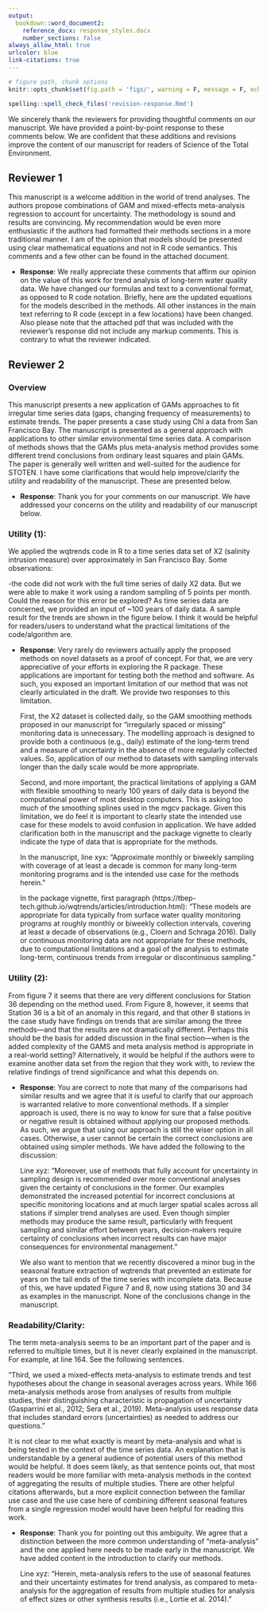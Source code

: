 ```yaml
---
output: 
  bookdown::word_document2:
    reference_docx: response_styles.docx
    number_sections: false
always_allow_html: true
urlcolor: blue
link-citations: true
---
```


```r
# figure path, chunk options
knitr::opts_chunk$set(fig.path = 'figs/', warning = F, message = F, echo = F, cache = F, dev.args = list(family = 'serif'), dpi = 300, warning = F)
```

```r
spelling::spell_check_files('revision-response.Rmd')
```

We sincerely thank the reviewers for providing thoughtful comments on our manuscript.  We have provided a point-by-point response to these comments below.  We are confident that these additions and revisions improve the content of our manuscript for readers of Science of the Total Environment.  

## Reviewer 1

This manuscript is a welcome addition in the world of trend analyses. The authors propose combinations of GAM and mixed-effects meta-analysis regression to account for uncertainty. The methodology is sound and results are convincing. My recommendation would be even more enthusiastic if the authors had formatted their methods sections in a more traditional manner. I am of the opinion that models should be presented using clear mathematical equations and not in R code semantics. This comments and a few other can be found in the attached document.

* __Response__: We really appreciate these comments that affirm our opinion on the value of this work for trend analysis of long-term water quality data.  We have changed our formulas and text to a conventional format, as opposed to R code notation.  Briefly, here are the updated equations for the models described in the methods. All other instances in the main text referring to R code (except in a few locations) have been changed. Also please note that the attached pdf that was included with the reviewer's response did not include any markup comments.  This is contrary to what the reviewer indicated.  

\begin{equation}
\textrm{Model S}: y_i \sim\ \beta_0 + f_1\left(cont\_year_i\right) + \epsilon_i
(\#eq:Smod)
\end{equation}

\begin{equation}
\textrm{Model SY:} y_i \sim\ \beta_0 + \beta_1\left(cont\_year_i\right) + f_1\left(cont\_year_i\right) + \epsilon_i
(\#eq:SYmod)
\end{equation}

\begin{equation}
\textrm{Model SYD:} y_i \sim\ \beta_0 + \beta_1\left(cont\_year_i\right) + f_1\left(cont\_year_i\right) + f_2\left(doy_i) + \epsilon_i
(\#eq:SYDmod)
\end{equation}

\begin{equation}
\textrm{Model SYDI:} y_i \sim\ \beta_0 + \beta_1\left(cont\_year_i\right) + f_1\left(cont\_year_i\right) + f_2\left(doy_i) + f_3\left(cont\_year_i, doy_i\right) + \epsilon_i
(\#eq:SYDImod)
\end{equation}

## Reviewer 2

### Overview 

This manuscript presents a new application of GAMs approaches to fit irregular time series data (gaps, changing frequency of measurements) to estimate trends. The paper presents a case study using Chl a data from San Francisco Bay.  The manuscript is presented as a general approach with applications to other similar environmental time series data.  A comparison of methods shows that the GAMs plus meta-analysis method provides some different trend conclusions from ordinary least squares and plain GAMs. The paper is generally well written and well-suited for the audience for STOTEN.  I have some clarifications that would help improve/clarify the utility and readability of the manuscript.  These are presented below.

* __Response__: Thank you for your comments on our manuscript.  We have addressed your concerns on the utility and readability of our manuscript below. 

### Utility (1):

We applied the wqtrends code in R to a time series data set of X2 (salinity intrusion measure) over approximately in San Francisco Bay.  Some observations:

-the code did not work with the full time series of daily X2 data.  But we were able to make it work using a random sampling of 5 points per month.  Could the reason for this error be explored?  As time series data are concerned, we provided an input of ~100 years of daily data.  A sample result for the trends are shown in the figure below.  I think it would be helpful for readers/users to understand what the practical limitations of the code/algorithm are.

* __Response__: Very rarely do reviewers actually apply the proposed methods on novel datasets as a proof of concept.  For that, we are very appreciative of your efforts in exploring the R package. These applications are important for testing both the method and software.  As such, you exposed an important limitation of our method that was not clearly articulated in the draft.  We provide two responses to this limitation.  

     First, the X2 dataset is collected daily, so the GAM smoothing methods proposed in our manuscript for "irregularly spaced or missing" monitoring data is unnecessary.  The modelling approach is designed to provide both a continuous (e.g., daily) estimate of the long-term trend and a measure of uncertainty in the absence of more regularly collected values.  So, application of our method to datasets with sampling intervals longer than the daily scale would be more appropriate.
     
     Second, and more important, the practical limitations of applying a GAM with flexible smoothing to nearly 100 years of daily data is beyond the computational power of most desktop computers.  This is asking too much of the smoothing splines used in the mgcv package. Given this limitation, we do feel it is important to clearly state the intended use case for these models to avoid confusion in application.  We have added clarification both in the manuscript and the package vignette to clearly indicate the type of data that is appropriate for the methods.  
     
     In the manuscript, line xyx: "Approximate monthly or biweekly sampling with coverage of at least a decade is common for many long-term monitoring programs and is the intended use case for the methods herein."
     
     In the package vignette, first paragraph (https://tbep-tech.github.io/wqtrends/articles/introduction.html): "These models are appropriate for data typically from surface water quality monitoring programs at roughly monthly or biweekly collection intervals, covering at least a decade of observations (e.g., Cloern and Schraga 2016). Daily or continuous monitoring data are not appropriate for these methods, due to computational limitations and a goal of the analysis to estimate long-term, continuous trends from irregular or discontinuous sampling."
     
### Utility (2):

From figure 7 it seems that there are very different conclusions for Station 36 depending on the method used.  From Figure 8, however, it seems that Station 36 is a bit of an anomaly in this regard, and that other 8 stations in the case study have findings on trends that are similar among the three methods—and that the results are not dramatically different.  Perhaps this should be the basis for added discussion in the final section—when is the added complexity of the GAMS and meta analysis method is appropriate in a real-world setting?  Alternatively, it would be helpful if the authors were to examine another data set from the region that they work with, to review the relative findings of trend significance and what this depends on. 

* __Response__: You are correct to note that many of the comparisons had similar results and we agree that it is useful to clarify that our approach is warranted relative to more conventional methods.  If a simpler approach is used, there is no way to know for sure that a false positive or negative result is obtained without applying our proposed methods.  As such, we argue that using our approach is still the wiser option in all cases.  Otherwise, a user cannot be certain the correct conclusions are obtained using simpler methods. We have added the following to the discussion: 

    Line xyz: "Moreover, use of methods that fully account for uncertainty in sampling design is recommended over more conventional analyses given the certainty of conclusions in the former.  Our examples demonstrated the increased potential for incorrect conclusions at specific monitoring locations and at much larger spatial scales across all stations if simpler trend analyses are used. Even though simpler methods may produce the same result, particularly with frequent sampling and similar effort between years, decision-makers require certainty of conclusions when incorrect results can have major consequences for environmental management."

    We also want to mention that we recently discovered a minor bug in the seasonal feature extraction of wqtrends that prevented an estimate for years on the tail ends of the time series with incomplete data. Because of this, we have updated Figure 7 and 8, now using stations 30 and 34 as examples in the manuscript. None of the conclusions change in the manuscript.  
    
### Readability/Clarity:

The term meta-analysis seems to be an important part of the paper and is referred to multiple times, but it is never clearly explained in the manuscript.  For example, at line 164.  See the following sentences. 

"Third, we used a mixed-effects meta-analysis to estimate trends and test hypotheses about the change in seasonal averages across years. While 166 meta-analysis methods arose from analyses of results from multiple studies, their distinguishing characteristic is propagation of uncertainty (Gasparrini et al., 2012; Sera et al., 2019). Meta-analysis uses response data that includes standard errors (uncertainties) as needed to address our questions."

It is not clear to me what exactly is meant by meta-analysis and what is being tested in the context of the time series data.  An explanation that is understandable by a general audience of potential users of this method would be helpful.  It does seem likely, as that sentence points out, that most readers would be more familiar with meta-analysis methods in the context of aggregating the results of multiple studies.  There are other helpful citations afterwards, but a more explicit connection between the familiar use case and the use case here of combining different seasonal features from a single regression model would have been helpful for reading this work.

* __Response__: Thank you for pointing out this ambiguity. We agree that a distinction between the more common understanding of "meta-analysis" and the one applied here needs to be made early in the manuscript.  We have added content in the introduction to clarify our methods.

     Line xyz: "Herein, meta-analysis refers to the use of seasonal features and their uncertainty estimates for trend analysis, as compared to meta-analysis for the aggregation of results from multiple studies for analysis of effect sizes or other synthesis results (i.e., Lortie et al. 2014)."